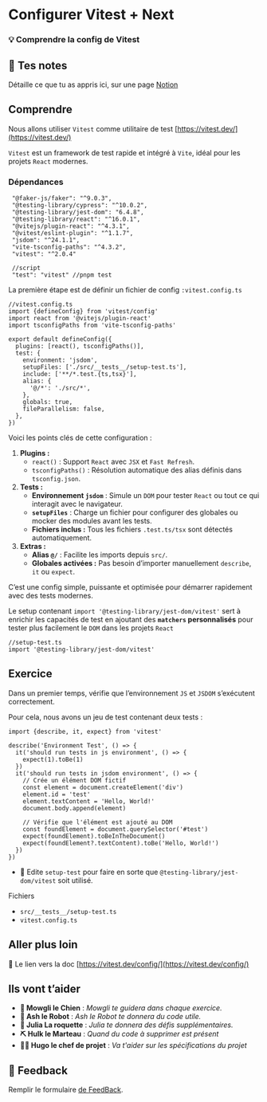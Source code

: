 # Configurer Vitest + Next

### 💡 Comprendre la config de Vitest

## 📝 Tes notes

Détaille ce que tu as appris ici, sur une page [Notion](https://go.mikecodeur.com/course-notes-template)

## Comprendre

Nous allons utiliser `Vitest` comme utilitaire de test [https://vitest.dev/](https://vitest.dev/)

`Vitest` est un framework de test rapide et intégré à `Vite`, idéal pour les projets `React` modernes.

### Dépendances

```tsx
 "@faker-js/faker": "^9.0.3",
 "@testing-library/cypress": "^10.0.2",
 "@testing-library/jest-dom": "6.4.8",
 "@testing-library/react": "^16.0.1",
 "@vitejs/plugin-react": "^4.3.1",
 "@vitest/eslint-plugin": "^1.1.7",
 "jsdom": "^24.1.1",
 "vite-tsconfig-paths": "^4.3.2",
 "vitest": "^2.0.4"

 //script
 "test": "vitest" //pnpm test
```

La première étape est de définir un fichier de config `:vitest.config.ts`

```tsx
//vitest.config.ts
import {defineConfig} from 'vitest/config'
import react from '@vitejs/plugin-react'
import tsconfigPaths from 'vite-tsconfig-paths'

export default defineConfig({
  plugins: [react(), tsconfigPaths()],
  test: {
    environment: 'jsdom',
    setupFiles: ['./src/__tests__/setup-test.ts'],
    include: ['**/*.test.{ts,tsx}'],
    alias: {
      '@/*': './src/*',
    },
    globals: true,
    fileParallelism: false,
  },
})
```

Voici les points clés de cette configuration :

1. **Plugins :**
   - `react()` : Support `React` avec `JSX` et `Fast Refresh`.
   - `tsconfigPaths()` : Résolution automatique des alias définis dans `tsconfig.json`.
2. **Tests :**
   - **Environnement `jsdom`** : Simule un `DOM` pour tester `React` ou tout ce qui interagit avec le navigateur.
   - **`setupFiles`** : Charge un fichier pour configurer des globales ou mocker des modules avant les tests.
   - **Fichiers inclus :** Tous les fichiers `.test.ts/tsx` sont détectés automatiquement.
3. **Extras :**
   - **Alias `@/`** : Facilite les imports depuis `src/`.
   - **Globales activées :** Pas besoin d’importer manuellement `describe`, `it` ou `expect`.

C’est une config simple, puissante et optimisée pour démarrer rapidement avec des tests modernes.

Le setup contenant `import '@testing-library/jest-dom/vitest'` sert à enrichir les capacités de test en ajoutant des **`matchers` personnalisés** pour tester plus facilement le `DOM` dans les projets `React`

```tsx
//setup-test.ts
import '@testing-library/jest-dom/vitest'

```

## Exercice

Dans un premier temps, vérifie que l’environnement `JS` et `JSDOM` s’exécutent correctement.

Pour cela, nous avons un jeu de test contenant deux tests :

```tsx
import {describe, it, expect} from 'vitest'

describe('Environment Test', () => {
  it('should run tests in js environment', () => {
    expect(1).toBe(1)
  })
  it('should run tests in jsdom environment', () => {
    // Crée un élément DOM fictif
    const element = document.createElement('div')
    element.id = 'test'
    element.textContent = 'Hello, World!'
    document.body.append(element)

    // Vérifie que l'élément est ajouté au DOM
    const foundElement = document.querySelector('#test')
    expect(foundElement).toBeInTheDocument()
    expect(foundElement?.textContent).toBe('Hello, World!')
  })
})

```

- **🐶** Edite `setup-test` pour faire en sorte que `@testing-library/jest-dom/vitest` soit utilisé.

Fichiers

- `src/__tests__/setup-test.ts`
- `vitest.config.ts`

## Aller plus loin

📑 Le lien vers la doc [https://vitest.dev/config/](https://vitest.dev/config/)

## Ils vont t’aider

- **🐶 Mowgli le Chien** : _Mowgli te guidera dans chaque exercice._
- **🤖 Ash le Robot** : _Ash le Robot te donnera du code utile._
- **🚀 Julia La roquette** : _Julia te donnera des défis supplémentaires._
- **⛏️ Hulk le Marteau** : _Quand du code à supprimer est présent_
- **👨‍✈️ Hugo le chef de projet** : _Va t'aider sur les spécifications du projet_

## 🐜 Feedback

Remplir le formulaire [de FeedBack](https://go.mikecodeur.com/cours-next-avis?entry.1912869708=Next%20Mastery&entry.1430994900=8.Next%20Testing&entry.533578441=01%20Config%20Vitest+Next).
